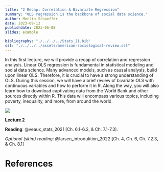 ```yaml
---
title: "2 Recap: Correlation & Bivariate Regression"
summary: "OLS regression is the backbone of social data science."
author: Merlin Schaeffer
date: 2023-09-13
publishdate: 2023-06-08
slides: example

bibliography: "./../../../Stats_II.bib"
csl: "./../../../assets/american-sociological-review.csl"
---
```


In this first lecture, we will provide a recap of correlation and regression analysis. Linear OLS regression is fundamental in statistical modeling and social data science. Many advanced models, such as causal analysis, build upon linear OLS. Therefore, it is crucial to have a strong understanding of OLS. During this session, we will have a brief review of bivariate OLS with continuous variables and how to perform it in R. Along the way, you will also learn how to download captivating data from the World Bank and other sources directly within R. This data will encompass various topics, including poverty, inequality, and more, from around the world.

![](/Lectures/2-Correlation-n-Regression/2-Corr-n-Reg_files/figure-html/min_resid-1.png)

[**Lecture 2**](/Lectures/2-Correlation-n-Regression/2-Corr-n-Reg.html)

**Reading**: @veaux_stats_2021[Ch. 6.1-6.2, & Ch. 7.1-7.3].

*Optional (skim) reading*: @larsen_introduktion_2022[Ch. 4, Ch. 6, Ch. 7.2.3, & Ch. 8.1]

# References
